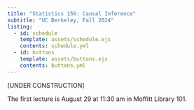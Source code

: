 ```yaml
---
title: "Statistics 156: Causal Inference"
subtitle: "UC Berkeley, Fall 2024"
listing:
  - id: schedule
    template: assets/schedule.ejs
    contents: schedule.yml
  - id: buttons
    template: assets/buttons.ejs
    contents: buttons.yml
---
```


::: {#buttons}
:::

[UNDER CONSTRUCTION]


::: {.callout-note title="Welcome to Week 1 of Stat 156"}
The first lecture is August 29 at 11:30 am in Moffitt Library 101.
:::


